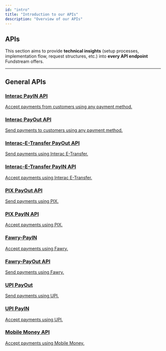 ```yaml
---
id: "intro"
title: "Introduction to our APIs"
description: "Overview of our APIs"
---
```



## APIs

This section aims to provide **technical insights** (setup processes, implementation flow, request structures, etc.) into **every API endpoint** Fundstream offers.

---

## General APIs

<div className="card-grid">
  <a className="card" href="/docs/api-reference/interac/pay-in">
    <h3>Interac PayIN API</h3>
    <p>Accept payments from customers using any payment method.</p>
  </a>
  <a className="card" href="/docs/api-reference/interac/pay-out">
    <h3>Interac PayOut API</h3>
    <p>Send payments to customers using any payment method.</p>
  </a>
  <a className="card" href="/docs/api-reference/interac-e-transfer/pay-out">
    <h3>Interac-E-Transfer PayOut API</h3>
    <p>Send payments using Interac E-Transfer.</p>
  </a>
  <a className="card" href="/docs/api-reference/interac-e-transfer/pay-in">
    <h3>Interac-E-Transfer PayIN API</h3>
    <p>Accept payments using Interac E-Transfer.</p>
  </a>
  <a className="card" href="/docs/api-reference/pix/pay-out">
    <h3>PIX PayOut API</h3>
    <p>Send payments using PIX.</p>
  </a>
  <a className="card" href="/docs/api-reference/pix/pay-in">
    <h3>PIX PayIN API</h3>
    <p>Accept payments using PIX.</p>
  </a>
  <a className="card" href="/docs/api-reference/fawry-pay/pay-in">
    <h3>Fawry-PayIN</h3>
    <p>Accept payments using Fawry.</p>
  </a>
  <a className="card" href="/docs/api-reference/fawry-pay/pay-out">
    <h3>Fawry-PayOut API</h3>
    <p>Send payments using Fawry.</p>
  </a>
  <a className="card" href="/docs/api-reference/upi/pay-out">
    <h3>UPI PayOut</h3>
    <p>Send payments using UPI.</p>
  </a>
  <a className="card" href="/docs/api-reference/upi/pay-in">
    <h3>UPI PayIN</h3>
    <p>Accept payments using UPI.</p>
  </a>
  <a className="card" href="/docs/api-reference/mobile-money/pay-out">
    <h3>Mobile Money API</h3>
    <p>Accept payments using Mobile Money.</p>
  </a>
</div>

